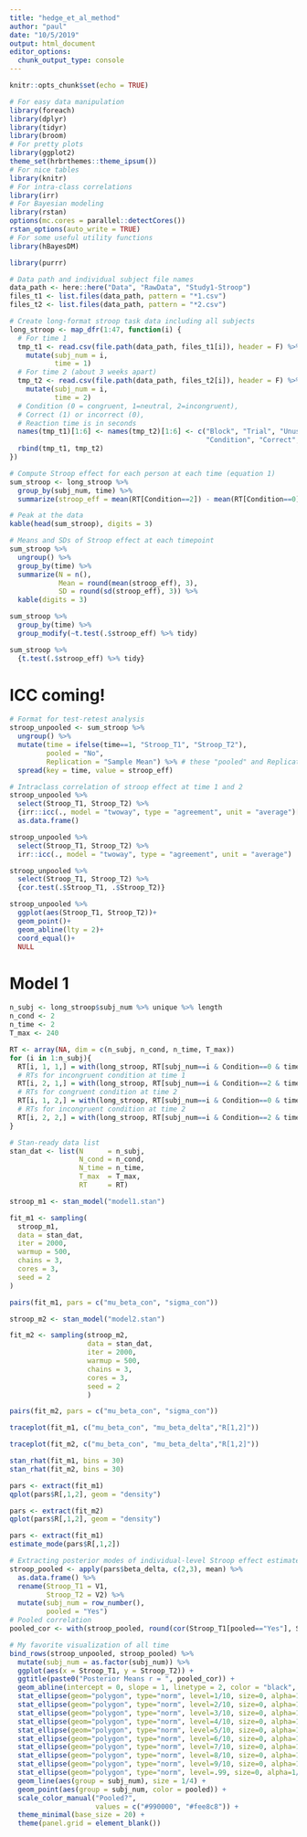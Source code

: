 ```yaml
---
title: "hedge_et_al_method"
author: "paul"
date: "10/5/2019"
output: html_document
editor_options: 
  chunk_output_type: console
---
```


```r
knitr::opts_chunk$set(echo = TRUE)

# For easy data manipulation
library(foreach)
library(dplyr)
library(tidyr)
library(broom)
# For pretty plots
library(ggplot2)
theme_set(hrbrthemes::theme_ipsum())
# For nice tables
library(knitr)
# For intra-class correlations
library(irr)
# For Bayesian modeling
library(rstan)
options(mc.cores = parallel::detectCores())
rstan_options(auto_write = TRUE)
# For some useful utility functions
library(hBayesDM)

library(purrr)
```

```r
# Data path and individual subject file names
data_path <- here::here("Data", "RawData", "Study1-Stroop")
files_t1 <- list.files(data_path, pattern = "*1.csv")
files_t2 <- list.files(data_path, pattern = "*2.csv")

# Create long-format stroop task data including all subjects
long_stroop <- map_dfr(1:47, function(i) {
  # For time 1
  tmp_t1 <- read.csv(file.path(data_path, files_t1[i]), header = F) %>%
    mutate(subj_num = i,
           time = 1)
  # For time 2 (about 3 weeks apart)
  tmp_t2 <- read.csv(file.path(data_path, files_t2[i]), header = F) %>%
    mutate(subj_num = i,
           time = 2)
  # Condition (0 = congruent, 1=neutral, 2=incongruent), 
  # Correct (1) or incorrect (0), 
  # Reaction time is in seconds
  names(tmp_t1)[1:6] <- names(tmp_t2)[1:6] <- c("Block", "Trial", "Unused", 
                                                "Condition", "Correct", "RT")
  rbind(tmp_t1, tmp_t2)
})

# Compute Stroop effect for each person at each time (equation 1)
sum_stroop <- long_stroop %>%
  group_by(subj_num, time) %>%
  summarize(stroop_eff = mean(RT[Condition==2]) - mean(RT[Condition==0]))

# Peak at the data
kable(head(sum_stroop), digits = 3)
```
```r
# Means and SDs of Stroop effect at each timepoint
sum_stroop %>%
  ungroup() %>%
  group_by(time) %>%
  summarize(N = n(),
            Mean = round(mean(stroop_eff), 3),
            SD = round(sd(stroop_eff), 3)) %>%
  kable(digits = 3)
```
```r
sum_stroop %>% 
  group_by(time) %>% 
  group_modify(~t.test(.$stroop_eff) %>% tidy) 
```
```r
sum_stroop %>% 
  {t.test(.$stroop_eff) %>% tidy}
```
# ICC coming!
```r
# Format for test-retest analysis
stroop_unpooled <- sum_stroop %>%
  ungroup() %>%
  mutate(time = ifelse(time==1, "Stroop_T1", "Stroop_T2"),
         pooled = "No", 
         Replication = "Sample Mean") %>% # these "pooled" and Replication variables will come in later
  spread(key = time, value = stroop_eff)

# Intraclass correlation of stroop effect at time 1 and 2
stroop_unpooled %>%
  select(Stroop_T1, Stroop_T2) %>%
  {irr::icc(., model = "twoway", type = "agreement", unit = "average")[c(1, 7:15)]} %>%
  as.data.frame() 
```
```r
stroop_unpooled %>%
  select(Stroop_T1, Stroop_T2) %>%
  irr::icc(., model = "twoway", type = "agreement", unit = "average")
```
```r
stroop_unpooled %>%
  select(Stroop_T1, Stroop_T2) %>%
  {cor.test(.$Stroop_T1, .$Stroop_T2)}
```

```r
stroop_unpooled %>% 
  ggplot(aes(Stroop_T1, Stroop_T2))+
  geom_point()+
  geom_abline(lty = 2)+
  coord_equal()+
  NULL
```

# Model 1
```r
n_subj <- long_stroop$subj_num %>% unique %>% length
n_cond <- 2
n_time <- 2
T_max <- 240

RT <- array(NA, dim = c(n_subj, n_cond, n_time, T_max))
for (i in 1:n_subj){
  RT[i, 1, 1,] = with(long_stroop, RT[subj_num==i & Condition==0 & time==1])
  # RTs for incongruent condition at time 1
  RT[i, 2, 1,] = with(long_stroop, RT[subj_num==i & Condition==2 & time==1])
  # RTs for congruent condition at time 2
  RT[i, 1, 2,] = with(long_stroop, RT[subj_num==i & Condition==0 & time==2])
  # RTs for incongruent condition at time 2
  RT[i, 2, 2,] = with(long_stroop, RT[subj_num==i & Condition==2 & time==2])
}
```
```r
# Stan-ready data list
stan_dat <- list(N      = n_subj,
                 N_cond = n_cond,
                 N_time = n_time,
                 T_max  = T_max,
                 RT     = RT)
```
```r
stroop_m1 <- stan_model("model1.stan")

```
```r
fit_m1 <- sampling(
  stroop_m1,
  data = stan_dat,
  iter = 2000,
  warmup = 500,
  chains = 3,
  cores = 3,
  seed = 2
)

```


```r
pairs(fit_m1, pars = c("mu_beta_con", "sigma_con"))
```
```r
stroop_m2 <- stan_model("model2.stan")
```
```r
fit_m2 <- sampling(stroop_m2,
                   data = stan_dat,
                   iter = 2000,
                   warmup = 500,
                   chains = 3,
                   cores = 3,
                   seed = 2
                   )
```

```r
pairs(fit_m2, pars = c("mu_beta_con", "sigma_con"))
```
```r
traceplot(fit_m1, c("mu_beta_con", "mu_beta_delta","R[1,2]"))
```
```r
traceplot(fit_m2, c("mu_beta_con", "mu_beta_delta","R[1,2]"))
```
```r
stan_rhat(fit_m1, bins = 30)
stan_rhat(fit_m2, bins = 30)
```

```r
pars <- extract(fit_m1)
qplot(pars$R[,1,2], geom = "density")
```


```r
pars <- extract(fit_m2)
qplot(pars$R[,1,2], geom = "density")
```

```r
pars <- extract(fit_m1)
estimate_mode(pars$R[,1,2])
```

```r
# Extracting posterior modes of individual-level Stroop effect estimates
stroop_pooled <- apply(pars$beta_delta, c(2,3), mean) %>%
  as.data.frame() %>%
  rename(Stroop_T1 = V1,
         Stroop_T2 = V2) %>%
  mutate(subj_num = row_number(),
         pooled = "Yes")
# Pooled correlation
pooled_cor <- with(stroop_pooled, round(cor(Stroop_T1[pooled=="Yes"], Stroop_T2[pooled=="Yes"]), 2))

# My favorite visualization of all time
bind_rows(stroop_unpooled, stroop_pooled) %>%
  mutate(subj_num = as.factor(subj_num)) %>%
  ggplot(aes(x = Stroop_T1, y = Stroop_T2)) +
  ggtitle(paste0("Posterior Means r = ", pooled_cor)) +
  geom_abline(intercept = 0, slope = 1, linetype = 2, color = "black", size = 1) +
  stat_ellipse(geom="polygon", type="norm", level=1/10, size=0, alpha=1/10, fill="gray") +
  stat_ellipse(geom="polygon", type="norm", level=2/10, size=0, alpha=1/10, fill="gray") +
  stat_ellipse(geom="polygon", type="norm", level=3/10, size=0, alpha=1/10, fill="gray") +
  stat_ellipse(geom="polygon", type="norm", level=4/10, size=0, alpha=1/10, fill="gray") +
  stat_ellipse(geom="polygon", type="norm", level=5/10, size=0, alpha=1/10, fill="gray") +
  stat_ellipse(geom="polygon", type="norm", level=6/10, size=0, alpha=1/10, fill="gray") +
  stat_ellipse(geom="polygon", type="norm", level=7/10, size=0, alpha=1/10, fill="gray") +
  stat_ellipse(geom="polygon", type="norm", level=8/10, size=0, alpha=1/10, fill="gray") +
  stat_ellipse(geom="polygon", type="norm", level=9/10, size=0, alpha=1/10, fill="gray") +
  stat_ellipse(geom="polygon", type="norm", level=.99, size=0, alpha=1/10, fill="gray") +
  geom_line(aes(group = subj_num), size = 1/4) +
  geom_point(aes(group = subj_num, color = pooled)) +
  scale_color_manual("Pooled?",
                     values = c("#990000", "#fee8c8")) +
  theme_minimal(base_size = 20) +
  theme(panel.grid = element_blank())
```

